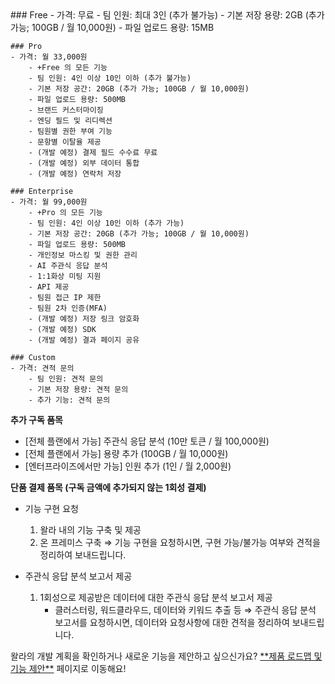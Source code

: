 
<Steps>
    ### Free
    - 가격: 무료
        - 팀 인원: 최대 3인 (추가 불가능)
        - 기본 저장 용량: 2GB (추가 가능; 100GB / 월 10,000원)
        - 파일 업로드 용량: 15MB

    ### Pro
    - 가격: 월 33,000원
        - +Free 의 모든 기능
        - 팀 인원: 4인 이상 10인 이하 (추가 불가능)
        - 기본 저장 공간: 20GB (추가 가능; 100GB / 월 10,000원)
        - 파일 업로드 용량: 500MB
        - 브랜드 커스터마이징
        - 엔딩 필드 및 리디렉션
        - 팀원별 권한 부여 기능
        - 문항별 이탈율 제공
        - (개발 예정) 결제 필드 수수료 무료
        - (개발 예정) 외부 데이터 통합
        - (개발 예정) 연락처 저장

    ### Enterprise
    - 가격: 월 99,000원
        - +Pro 의 모든 기능
        - 팀 인원: 4인 이상 10인 이하 (추가 가능)
        - 기본 저장 공간: 20GB (추가 가능; 100GB / 월 10,000원)
        - 파일 업로드 용량: 500MB
        - 개인정보 마스킹 및 권한 관리
        - AI 주관식 응답 분석
        - 1:1화상 미팅 지원
        - API 제공
        - 팀원 접근 IP 제한
        - 팀원 2차 인증(MFA)
        - (개발 예정) 저장 링크 암호화
        - (개발 예정) SDK
        - (개발 예정) 결과 페이지 공유

    ### Custom
    - 가격: 견적 문의
        - 팀 인원: 견적 문의
        - 기본 저장 용량: 견적 문의
        - 추가 기능: 견적 문의
</Steps>

<Callout type='info' emoji="⭐️">**추가 구독 품목**</Callout>

- [전체 플랜에서 가능] 주관식 응답 분석 (10만 토큰 / 월 100,000원)
- [전체 플랜에서 가능] 용량 추가 (100GB / 월 10,000원)
- [엔터프라이즈에서만 가능] 인원 추가 (1인 / 월 2,000원)

<Callout type='info' emoji="⭐️">**단품 결제 품목 (구독 금액에 추가되지 않는 1회성 결제)**</Callout>

- 기능 구현 요청
    1. 왈라 내의 기능 구축 및 제공
    2. 온 프레미스 구축
    ⇒ 기능 구현을 요청하시면, 구현 가능/불가능 여부와 견적을 정리하여 보내드립니다.

- 주관식 응답 분석 보고서 제공
    1. 1회성으로 제공받은 데이터에 대한 주관식 응답 분석 보고서 제공
        - 클러스터링, 워드클라우드, 데이터와 키워드 추출 등
       ⇒ 주관식 응답 분석 보고서를 요청하시면, 데이터와 요청사항에 대한 견적을 정리하여 보내드립니다.

<Callout type='info' emoji="🔔">
    왈라의 개발 계획을 확인하거나 새로운 기능을 제안하고 싶으신가요? <a href='https://app.walla.my/signin?redirectUrl=/support/featureRequest' target="_blank" rel="noopener noreferrer" style={{textDecoration: 'underline'}}>**제품 로드맵 및 기능 제안**</a> 페이지로 이동해요!
</Callout>